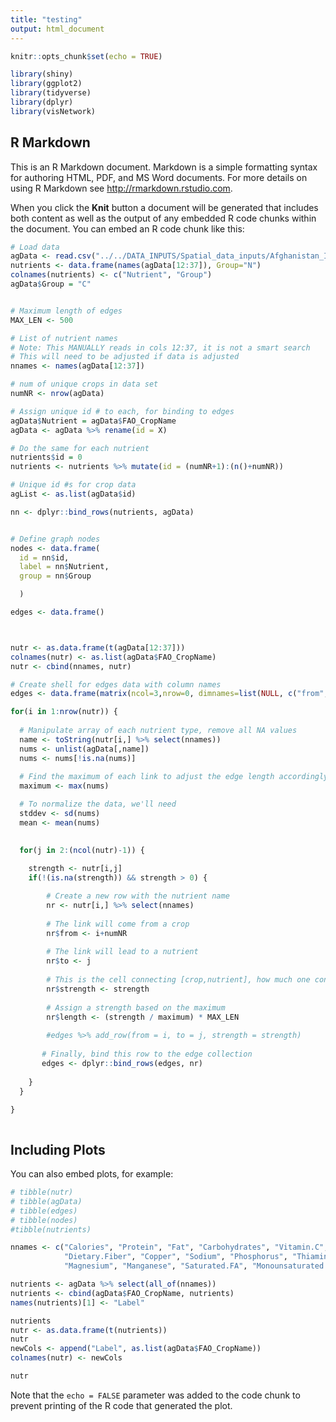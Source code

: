 ```yaml
---
title: "testing"
output: html_document
---
```


```r
knitr::opts_chunk$set(echo = TRUE)

library(shiny)
library(ggplot2)
library(tidyverse)
library(dplyr)
library(visNetwork)
```


## R Markdown

This is an R Markdown document. Markdown is a simple formatting syntax for authoring HTML, PDF, and MS Word documents. For more details on using R Markdown see <http://rmarkdown.rstudio.com>.

When you click the **Knit** button a document will be generated that includes both content as well as the output of any embedded R code chunks within the document. You can embed an R code chunk like this:

```r


# Load data
agData <- read.csv("../../DATA_INPUTS/Spatial_data_inputs/Afghanistan_ImportsGlobalConstrained_2019.csv")
nutrients <- data.frame(names(agData[12:37]), Group="N")
colnames(nutrients) <- c("Nutrient", "Group")
agData$Group = "C"


# Maximum length of edges
MAX_LEN <- 500

# List of nutrient names
# Note: This MANUALLY reads in cols 12:37, it is not a smart search
# This will need to be adjusted if data is adjusted
nnames <- names(agData[12:37])

# num of unique crops in data set
numNR <- nrow(agData)

# Assign unique id # to each, for binding to edges
agData$Nutrient = agData$FAO_CropName
agData <- agData %>% rename(id = X)

# Do the same for each nutrient
nutrients$id = 0
nutrients <- nutrients %>% mutate(id = (numNR+1):(n()+numNR))

# Unique id #s for crop data
agList <- as.list(agData$id)

nn <- dplyr::bind_rows(nutrients, agData)


# Define graph nodes
nodes <- data.frame(
  id = nn$id,
  label = nn$Nutrient,
  group = nn$Group

  )

edges <- data.frame()



nutr <- as.data.frame(t(agData[12:37]))
colnames(nutr) <- as.list(agData$FAO_CropName)
nutr <- cbind(nnames, nutr)

# Create shell for edges data with column names
edges <- data.frame(matrix(ncol=3,nrow=0, dimnames=list(NULL, c("from", "to", "strength"))))

for(i in 1:nrow(nutr)) {
  
  # Manipulate array of each nutrient type, remove all NA values
  name <- toString(nutr[i,] %>% select(nnames))
  nums <- unlist(agData[,name])
  nums <- nums[!is.na(nums)]
  
  # Find the maximum of each link to adjust the edge length accordingly
  maximum <- max(nums)

  # To normalize the data, we'll need
  stddev <- sd(nums)
  mean <- mean(nums)

  
  for(j in 2:(ncol(nutr)-1)) {  
    
    strength <- nutr[i,j]
    if(!(is.na(strength)) && strength > 0) {

        # Create a new row with the nutrient name
        nr <- nutr[i,] %>% select(nnames)
        
        # The link will come from a crop
        nr$from <- i+numNR
        
        # The link will lead to a nutrient
        nr$to <- j
        
        # This is the cell connecting [crop,nutrient], how much one contains
        nr$strength <- strength
        
        # Assign a strength based on the maximum
        nr$length <- (strength / maximum) * MAX_LEN
        
        #edges %>% add_row(from = i, to = j, strength = strength)
      
       # Finally, bind this row to the edge collection
       edges <- dplyr::bind_rows(edges, nr)
      
    }
  }
    
}



```

## Including Plots

You can also embed plots, for example:

```r
# tibble(nutr)
# tibble(agData)
# tibble(edges)
# tibble(nodes)
#tibble(nutrients)

nnames <- c("Calories", "Protein", "Fat", "Carbohydrates", "Vitamin.C", "Vitamin.A", "Folate", "Calcium", "Iron", "Zinc", "Potassium", 
            "Dietary.Fiber", "Copper", "Sodium", "Phosphorus", "Thiamin", "Riboflavin", "Niacin", "B6", "Choline",
            "Magnesium", "Manganese", "Saturated.FA", "Monounsaturated.FA", "Polyunsaturated.FA", "Omega.3..USDA.only.", "B12..USDA.only.")

nutrients <- agData %>% select(all_of(nnames))
nutrients <- cbind(agData$FAO_CropName, nutrients)
names(nutrients)[1] <- "Label"

nutrients
nutr <- as.data.frame(t(nutrients))
nutr
newCols <- append("Label", as.list(agData$FAO_CropName))
colnames(nutr) <- newCols

nutr


```

Note that the `echo = FALSE` parameter was added to the code chunk to prevent printing of the R code that generated the plot.
